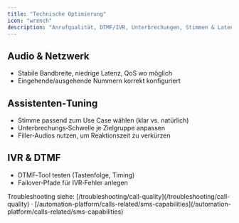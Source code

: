 ```yaml
---
title: "Technische Optimierung"
icon: "wrench"
description: "Anrufqualität, DTMF/IVR, Unterbrechungen, Stimmen & Latenz optimieren"
---
```


## Audio & Netzwerk
- Stabile Bandbreite, niedrige Latenz, QoS wo möglich
- Eingehende/ausgehende Nummern korrekt konfiguriert

## Assistenten‑Tuning
- Stimme passend zum Use Case wählen (klar vs. natürlich)
- Unterbrechungs‑Schwelle je Zielgruppe anpassen
- Filler‑Audios nutzen, um Reaktionszeit zu verkürzen

## IVR & DTMF
- DTMF‑Tool testen (Tastenfolge, Timing)
- Failover‑Pfade für IVR‑Fehler anlegen

<Info>
Troubleshooting siehe: [/troubleshooting/call-quality](/troubleshooting/call-quality) · [/automation-platform/calls-related/sms-capabilities](/automation-platform/calls-related/sms-capabilities)
</Info>

